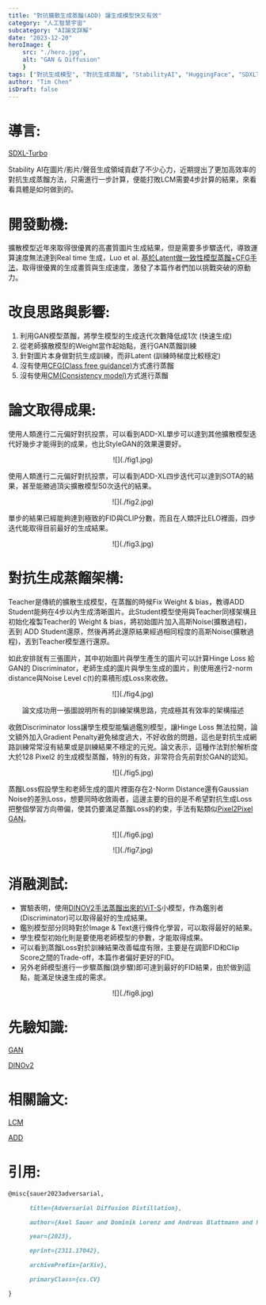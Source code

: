 ```yaml
---
title: "對抗擴散生成蒸餾(ADD) 讓生成模型快又有效"
category: "人工智慧宇宙"
subcategory: "AI論文詳解"
date: "2023-12-20"
heroImage: { 
    src: "./hero.jpg",
    alt: "GAN & Diffusion"
    }
tags: ["對抗生成模型", "對抗生成蒸餾", "StabilityAI", "HuggingFace", "SDXLTurbo", "快速生成模型DEMO", "AI論文詳解", "GAN", "擴散模型", "Diffusion"]
author: "Tim Chen"
isDraft: false
---
```

# 導言:
[SDXL-Turbo](https://huggingface.co/stabilityai/sdxl-turbo)

Stability AI在圖片/影片/聲音生成領域貢獻了不少心力，近期提出了更加高效率的對抗生成蒸餾方法，只需進行一步計算，便能打敗LCM需要4步計算的結果，來看看具體是如何做到的。

# 開發動機:
擴散模型近年來取得很優異的高畫質圖片生成結果，但是需要多步驟迭代，導致運算速度無法達到Real time 生成，Luo et al. [基於Latent做一致性模型蒸餾+CFG手法](https://arxiv.org/abs/2311.17042)，取得很優異的生成畫質與生成速度，激發了本篇作者們加以挑戰突破的原動力。

# 改良思路與影響:
1. 利用GAN模型蒸餾，將學生模型的生成迭代次數降低成1次 (快速生成)
2. 從老師擴散模型的Weight當作起始點，進行GAN蒸餾訓練
3. 針對圖片本身做對抗生成訓練，而非Latent (訓練時梯度比較穩定)
4. 沒有使用[CFG(Class free guidance)](https://vocus.cc/article/655f3521fd89780001a7199b)方式進行蒸餾
5. 沒有使用[CM(Consistency model)](https://vocus.cc/article/655f3521fd89780001a7199b)方式進行蒸餾

# 論文取得成果:
使用人類進行二元偏好對抗投票，可以看到ADD-XL單步可以達到其他擴散模型迭代好幾步才能得到的成果，也比StyleGAN的效果還要好。

<p align="center">![](./fig1.jpg)</p>

使用人類進行二元偏好對抗投票，可以看到ADD-XL四步迭代可以達到SOTA的結果，甚至能勝過頂尖擴散模型50次迭代的結果。

<p align="center">![](./fig2.jpg)</p>

單步的結果已經能夠達到極致的FID與CLIP分數，而且在人類評比ELO裡面，四步迭代能取得目前最好的生成結果。

<p align="center">![](./fig3.jpg)</p>

# 對抗生成蒸餾架構:
Teacher是傳統的擴散生成模型，在蒸餾的時候Fix Weight & bias，教導ADD Student能夠在4步以內生成清晰圖片。此Student模型使用與Teacher同樣架構且初始化複製Teacher的 Weight & bias，將初始圖片加入高斯Noise(擴散過程)，丟到 ADD Student還原，然後再將此還原結果經過相同程度的高斯Noise(擴散過程)，丟到Teacher模型進行還原。

如此安排就有三張圖片，其中初始圖片與學生產生的圖片可以計算Hinge Loss 給 GAN的 Discriminator，老師生成的圖片與學生生成的圖片，則使用進行2-norm distance與Noise Level c(t)的乘積形成Loss來收斂。

<p align="center">![](./fig4.jpg)</p>
<p align="center">論文成功用一張圖說明所有的訓練架構思路，完成極其有效率的架構描述</p>

收斂Discriminator loss讓學生模型能騙過鑑別模型，讓Hinge Loss 無法拉開，論文額外加入Gradient Penalty避免梯度過大，不好收斂的問題，這也是對抗生成網路訓練常常沒有結果或是訓練結果不穩定的元兇。論文表示，這種作法對於解析度大於128 Pixel2 的生成模型蒸餾，特別的有效，非常符合先前對於GAN的認知。

<p align="center">![](./fig5.jpg)</p>

蒸餾Loss假設學生和老師生成的圖片裡面存在2-Norm Distance還有Gaussian Noise的差別Loss，想要同時收斂兩者，這邊主要的目的是不希望對抗生成Loss把整個學習方向帶偏，使其仍要滿足蒸餾Loss的約束，手法有點類似[Pixel2Pixel GAN](https://www.tensorflow.org/tutorials/generative/pix2pix)。

<p align="center">![](./fig6.jpg)</p>
<p align="center">![](./fig7.jpg)</p>

# 消融測試:
- 實驗表明，使用[DINOV2手法蒸餾出來的ViT-S](https://arxiv.org/abs/2304.07193)小模型，作為鑑別者(Discriminator)可以取得最好的生成結果。
- 鑑別模型部分同時對於Image & Text進行條件化學習，可以取得最好的結果。
- 學生模型初始化則是要使用老師模型的參數，才能取得成果。
- 可以看到蒸餾Loss對於訓練結果改善幅度有限，主要是在調節FID和Clip Score之間的Trade-off，本篇作者偏好更好的FID。
- 另外老師模型進行一步驟蒸餾(跳步驟)即可達到最好的FID結果，由於做到這點，能滿足快速生成的需求。

<p align="center">![](./fig8.jpg)</p>

# 先驗知識:
[GAN](https://ithelp.ithome.com.tw/articles/10196257)

[DINOv2](https://arxiv.org/abs/2304.07193)

# 相關論文:
[LCM](https://vocus.cc/article/655f3521fd89780001a7199b)

[ADD](https://arxiv.org/abs/2311.17042)

# 引用:
```markdown
@misc{sauer2023adversarial,

      title={Adversarial Diffusion Distillation}, 

      author={Axel Sauer and Dominik Lorenz and Andreas Blattmann and Robin Rombach},

      year={2023},

      eprint={2311.17042},

      archivePrefix={arXiv},

      primaryClass={cs.CV}

}
```
